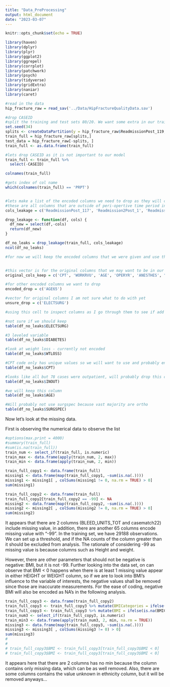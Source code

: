 ```yaml
---
title: "Data_PreProcessing"
output: html_document
date: "2023-03-07"
---
```


```r
knitr::opts_chunk$set(echo = TRUE)

library(haven)
library(dplyr)
library(plyr)
library(ggplot2)
library(ggrepel)
library(corrplot)
library(patchwork)
library(psych)
library(tidyverse)
library(gridExtra)
library(naniar)
library(caret)

```


```r
#read in the data
hip_fracture_raw = read_sav('../Data/HipFractureQualityData.sav')
```


```r
#drop CASEID 
#split the training and test sets 80/20. We want some extra in our training for validation
set.seed(34)
splits <- createDataPartition(y = hip_fracture_raw$ReadmissionPost_119, p = 0.8, list = FALSE)
train_full = hip_fracture_raw[splits,]
test_data = hip_fracture_raw[-splits, ]
train_full <- as.data.frame(train_full)

#lets drop CASEID as it is not important to our model
train_full <- train_full %>% 
  select(-CASEID)
```

```r

colnames(train_full)

```


```r
#gets index of col name
which(colnames(train_full) == 'PRPT')


#lets make a list of the encoded columns we need to drop as they will cause leakage
#these are all columns that are outside of peri-opertive time period including long term outcomes such as readmission status, mortality, place of residence at 30 days, 
cols_leakage = c('ReadmissionPost_117', 'Readmission2Post_1', 'Readmission2Post_2', 'Readmission2Post_3', 'Readmission3Post_4', 'Readmission3Post_5', 'Mortality', 'ClaivenDindo', 'casematch22', 'PostOpResidence30_36', 'PostOpResidence30_37', 'PostOpResidence30_38', 'PostOpResidence30_39', 'PostOpResidence30_40', 'PostOpResidence30_41', 'PostOpResidence30_42', 'PostOpResidence30_43')

drop_leakage <- function(df, cols) {
  df_new = select(df,-cols)
  return(df_new)
}

```



```r
df_no_leaks = drop_leakage(train_full, cols_leakage)
ncol(df_no_leaks)
```

```r
#for now we will keep the encoded columns that we were given and use them in our model but there are some original columns we probably want to use


#this vector is for the original columns that we may want to be in our model but our not yet encoded or do not need to be encoded encoded
original_cols_keep = c('CPT', 'WORKRVU', 'AGE', 'OPERYR', 'ANESTHES', "PRSODM", "PRBUN", "PRCREAT", "PRALBUM", "PRBILI",  "PRSGOT",  "PRALKPH", "PRWBC",  "PRHCT", "PRPLATE", "PRPTT", "PRINR", "PRPT", 'OPTIME', 'TOTHLOS', 'ADMQTR', 'HDTOODAY', 'OTHCDIFF')

#for other encoded columns we want to drop 
encoded_drop = c('AGE65')

#vector for original columns I am not sure what to do with yet
unsure_drop = c('ELECTSURG')
```


```r
#using this cell to inspect columns as I go through them to see if add information 

#not sure if we should keep 
table(df_no_leaks$ELECTSURG)

#3 leveled variable
table(df_no_leaks$DIABETES)

#look at weight loss - currently not encoded
table(df_no_leaks$WTLOSS)

#CPT code only has unique values so we will want to use and probably encode it later, work RVU we can keep as is for now, age we can keep as is for now
table(df_no_leaks$CPT)

#looks like all but 78 cases were outpatient, will probably drop this column 
table(df_no_leaks$INOUT)

#we will keep this column 
table(df_no_leaks$AGE)

#Will probably not use surgspec because vast majority are ortho  
table(df_no_leaks$SURGSPEC)

```

Now let's look at the missing data.

First is observing the numerical data to observe the list
```r
#options(max.print = 4000)
#summary(train_full)
#sum(is.na(train_full))
train_num <- select_if(train_full, is.numeric) 
train_max <- data.frame(apply(train_num, 2, max))
train_min <- data.frame(apply(train_num, 2, min))
```

```r
train_full_copy1 <- data.frame(train_full)
missing1 <- data.frame(map(train_full_copy1, ~sum(is.na(.))))
missing1 <- missing1[ , colSums(missing1 != 0, na.rm = TRUE) > 0]
sum(missing1)

train_full_copy2 <- data.frame(train_full)
train_full_copy2[train_full_copy2 == -99] <- NA
missing2 <- data.frame(map(train_full_copy2, ~sum(is.na(.))))
missing2 <- missing2[ , colSums(missing2 != 0, na.rm = TRUE) > 0]
sum(missing2)
```

It appears that there are 2 columns (BLEED_UNITS_TOT and casematch22) include missing value, in addition, there are another 65 columns encode missing value with "-99". In the training set, we have 29188 observations. We can set up a threshold, and if the NA counts of the column greater than it should be excluded from analysis. The rationale of considering -99 as missing value is because columns such as Height and weight.

However, there are other parameters that should not be negative is negative: BMI, but it is not -99. Further looking into the data set, on can observe that BMI < 0 happens when there is at least 1 missing value appear in either HEIGHT or WEIGHT column, so if we are to look into BMI's influence to the variable of interests, the negative values shall be removed since those are inaccurate measurements. For the ease of coding, negative BMI will also be encoded as NA's in the following analysis.

```r
train_full_copy3 <- data.frame(train_full_copy2)
train_full_copy3 <- train_full_copy3 %>% mutate(BMICategories = ifelse(is.na(HEIGHT) | is.na(WEIGHT), NA, BMICategories))
train_full_copy3 <- train_full_copy3 %>% mutate(BMI = ifelse(is.na(BMICategories), NA, BMI))
train_num3 <- select_if(train_full_copy3, is.numeric)
train_min3 <- data.frame(apply(train_num3, 2, min, na.rm = TRUE))
missing3 <- data.frame(map(train_full_copy3, ~sum(is.na(.))))
missing3 <- missing3[ , colSums(missing3 != 0) > 0]
sum(missing3)
# 
# 
# train_full_copy3$BMI <- train_full_copy3[train_full_copy3$BMI < 0]
# train_full_copy3$BMI <- train_full_copy3[train_full_copy3$BMI < 0]
```
It appears here that there are 2 columns has no min because the column contains only missing data, which can be as well removed.
Also, there are some columns contains the value unknown in ethnicity column, but it will be removed anyways...



















